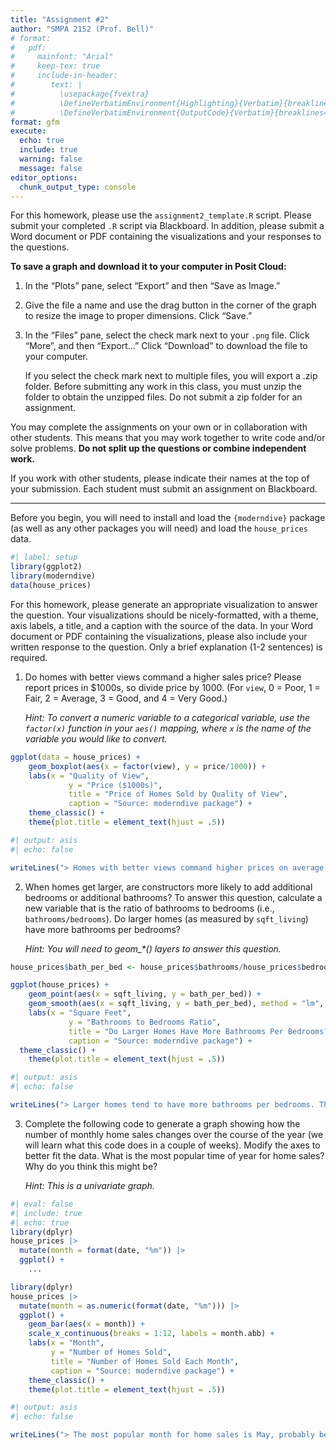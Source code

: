 ```yaml
---
title: "Assignment #2"
author: "SMPA 2152 (Prof. Bell)"
# format:
#   pdf:
#     mainfont: "Arial"
#     keep-tex: true
#     include-in-header:
#        text: |
#          \usepackage{fvextra}
#          \DefineVerbatimEnvironment{Highlighting}{Verbatim}{breaklines=true, breakanywhere=true, breaksymbol=, breakanywheresymbolpre=,commandchars=\\\{\}}
#          \DefineVerbatimEnvironment{OutputCode}{Verbatim}{breaklines=true, breakanywhere=true, breaksymbol=, breakanywheresymbolpre=,commandchars=\\\{\}}
format: gfm
execute:
  echo: true
  include: true
  warning: false
  message: false
editor_options: 
  chunk_output_type: console
---
```

\vspace{-3em}

For this homework, please use the `assignment2_template.R` script. Please submit your completed `.R` script via Blackboard. In addition, please submit a Word document or PDF containing the visualizations and your responses to the questions.

**To save a graph and download it to your computer in Posit Cloud:**

1. In the "Plots" pane, select "Export" and then "Save as Image."
2. Give the file a name and use the drag button in the corner of the graph to resize the image to proper dimensions. Click "Save."
3. In the "Files" pane, select the check mark next to your `.png` file. Click "More", and then "Export..." Click "Download" to download the file to your computer.

    If you select the check mark next to multiple files, you will export a .zip folder. Before submitting any work in this class, you must unzip the folder to obtain the unzipped files. Do not submit a zip folder for an assignment.

You may complete the assignments on your own or in collaboration with other students. This means that you may work together to write code and/or solve problems. **Do not split up the questions or combine independent work.**

If you work with other students, please indicate their names at the top of your submission. Each student must submit an assignment on Blackboard.
\vspace{-1em}

---

Before you begin, you will need to install and load the `{moderndive}` package (as well as any other packages you will need) and load the `house_prices` data.

```r
#| label: setup
library(ggplot2)
library(moderndive)
data(house_prices)
```

For this homework, please generate an appropriate visualization to answer the question. Your visualizations should be nicely-formatted, with a theme, axis labels, a title, and a caption with the source of the data. In your Word document or PDF containing the visualizations, please also include your written response to the question. Only a brief explanation (1-2 sentences) is required.
 
1. Do homes with better views command a higher sales price? Please report prices in $1000s, so divide price by 1000. (For `view`, 0 = Poor, 1 = Fair, 2 = Average, 3 = Good, and 4 = Very Good.)

    *Hint: To convert a numeric variable to a categorical variable, use the `factor(x)` function in your `aes()` mapping, where `x` is the name of the variable you would like to convert.*
    
```r
ggplot(data = house_prices) +
	geom_boxplot(aes(x = factor(view), y = price/1000)) +
	labs(x = "Quality of View",
			 y = "Price ($1000s)",
			 title = "Price of Homes Sold by Quality of View",
			 caption = "Source: moderndive package") +
	theme_classic() +
	theme(plot.title = element_text(hjust = .5))
```

```r
#| output: asis
#| echo: false

writeLines("> Homes with better views command higher prices on average, but there are also many homes without good views that sell for higher prices than the homes with the best views. View quality is not the only factor that determines a home price.")
```

2. When homes get larger, are constructors more likely to add additional bedrooms or additional bathrooms? To answer this question, calculate a new variable that is the ratio of bathrooms to bedrooms (i.e., `bathrooms/bedrooms`). Do larger homes (as measured by `sqft_living`) have more bathrooms per bedrooms?

    *Hint: You will need to geom_\*() layers to answer this question.*
    
```r
house_prices$bath_per_bed <- house_prices$bathrooms/house_prices$bedrooms

ggplot(house_prices) +
	geom_point(aes(x = sqft_living, y = bath_per_bed)) +
	geom_smooth(aes(x = sqft_living, y = bath_per_bed), method = "lm", se = FALSE) +
	labs(x = "Square Feet",
			 y = "Bathrooms to Bedrooms Ratio",
			 title = "Do Larger Homes Have More Bathrooms Per Bedrooms?",
			 caption = "Source: moderndive package") +
  theme_classic() +
	theme(plot.title = element_text(hjust = .5))
```

```r
#| output: asis
#| echo: false

writeLines("> Larger homes tend to have more bathrooms per bedrooms. This suggests that constructors may be more likely to use additional square footage for bathrooms than bedrooms.")
```

3. Complete the following code to generate a graph showing how the number of monthly home sales changes over the course of the year (we will learn what this code does in a couple of weeks). Modify the axes to better fit the data. What is the most popular time of year for home sales? Why do you think this might be?

    *Hint: This is a univariate graph.*

```r
#| eval: false
#| include: true
#| echo: true
library(dplyr)
house_prices |>
  mutate(month = format(date, "%m")) |>
  ggplot() +
    ...
```
    
```r
library(dplyr)
house_prices |>
  mutate(month = as.numeric(format(date, "%m"))) |>
  ggplot() +
    geom_bar(aes(x = month)) +
    scale_x_continuous(breaks = 1:12, labels = month.abb) +
    labs(x = "Month",
         y = "Number of Homes Sold",
         title = "Number of Homes Sold Each Month",
         caption = "Source: moderndive package") +
    theme_classic() +
    theme(plot.title = element_text(hjust = .5))
```

```r
#| output: asis
#| echo: false

writeLines("> The most popular month for home sales is May, probably because summer moves are least disruptive to the school year for children.")
```